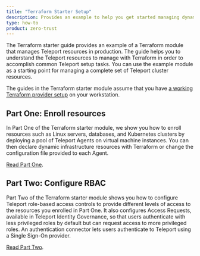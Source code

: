 ```yaml
---
title: "Terraform Starter Setup"
description: Provides an example to help you get started managing dynamic resources in a Teleport cluster using Terraform.
type: how-to
product: zero-trust
---
```


The Terraform starter guide provides an example of a Terraform module that
manages Teleport resources in production. The guide helps you to understand the
Teleport resources to manage with Terraform in order to accomplish common
Teleport setup tasks. You can use the example module as a starting point for
managing a complete set of Teleport cluster resources.

The guides in the Terraform starter module assume that you have [a working Terraform provider setup](../terraform-provider/terraform-provider.mdx) on your workstation.

## Part One: Enroll resources

In Part One of the Terraform starter module, we show you how to enroll resources
such as Linux servers, databases, and Kubernetes clusters by deploying a pool of
Teleport Agents on virtual machine instances. You can then declare dynamic
infrastructure resources with Terraform or change the configuration file
provided to each Agent.

[Read Part One](enroll-resources.mdx).

## Part Two: Configure RBAC

Part Two of the Terraform starter module shows you how to configure Teleport
role-based access controls to provide different levels of access to the
resources you enrolled in Part One. It also configures Access Requests,
available in Teleport Identity Governance, so that users authenticate with less privileged
roles by default but can request access to more privileged roles. An
authentication connector lets users authenticate to Teleport using a Single
Sign-On provider.

[Read Part Two](rbac.mdx).

